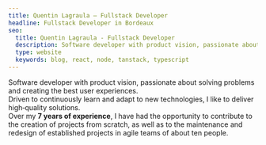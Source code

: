 ```yaml
---
title: Quentin Lagraula — Fullstack Developer
headline: Fullstack Developer in Bordeaux
seo:
  title: Quentin Lagraula - Fullstack Developer
  description: Software developer with product vision, passionate about solving problems and creating the best user experiences
  type: website
  keywords: blog, react, node, tanstack, typescript
---
```


Software developer with product vision, passionate about solving problems and creating the best user experiences.  
Driven to continuously learn and adapt to new technologies, I like to deliver high‑quality solutions.  
Over my **7 years of experience**, I have had the opportunity to contribute to the creation of projects from scratch, as well as to the maintenance
and redesign of established projects in agile teams of about ten people.
